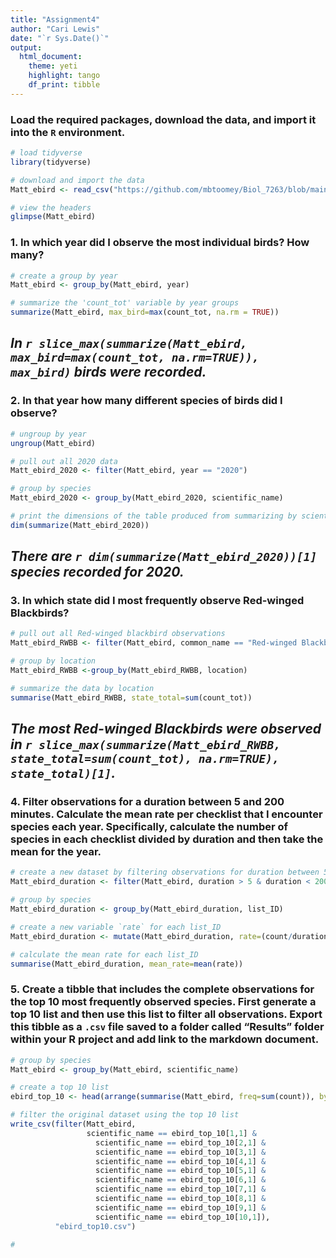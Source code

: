 ```yaml
---
title: "Assignment4"
author: "Cari Lewis"
date: "`r Sys.Date()`"
output: 
  html_document:
    theme: yeti
    highlight: tango
    df_print: tibble
---
```

  
### Load the required packages, download the data, and import it into the `R` environment.  
  
```R
# load tidyverse
library(tidyverse)

# download and import the data
Matt_ebird <- read_csv("https://github.com/mbtoomey/Biol_7263/blob/main/Data/MBT_ebird.csv?raw=true")

# view the headers
glimpse(Matt_ebird)
```

### 1. In which year did I observe the most individual birds? How many?  
  
```R
# create a group by year
Matt_ebird <- group_by(Matt_ebird, year)

# summarize the 'count_tot' variable by year groups
summarize(Matt_ebird, max_bird=max(count_tot, na.rm = TRUE))
```

## *In `r slice_max(summarize(Matt_ebird, max_bird=max(count_tot, na.rm=TRUE)), max_bird)` birds were recorded.*  

### 2. In that year how many different species of birds did I observe?  
  
```R
# ungroup by year
ungroup(Matt_ebird)

# pull out all 2020 data
Matt_ebird_2020 <- filter(Matt_ebird, year == "2020")

# group by species
Matt_ebird_2020 <- group_by(Matt_ebird_2020, scientific_name)

# print the dimensions of the table produced from summarizing by scientific name
dim(summarize(Matt_ebird_2020))
```
  
## *There are `r dim(summarize(Matt_ebird_2020))[1]` species recorded for 2020.*  
  
### 3. In which state did I most frequently observe Red-winged Blackbirds?  
  
```R
# pull out all Red-winged blackbird observations
Matt_ebird_RWBB <- filter(Matt_ebird, common_name == "Red-winged Blackbird")

# group by location
Matt_ebird_RWBB <-group_by(Matt_ebird_RWBB, location)

# summarize the data by location
summarise(Matt_ebird_RWBB, state_total=sum(count_tot))
```
  
## *The most Red-winged Blackbirds were observed in `r slice_max(summarize(Matt_ebird_RWBB, state_total=sum(count_tot), na.rm=TRUE), state_total)[1]`.*  
  
### 4. Filter observations for a duration between 5 and 200 minutes. Calculate the mean rate per checklist that I encounter species each year. Specifically, calculate the number of species in each checklist divided by duration and then take the mean for the year.  
  
```r
# create a new dataset by filtering observations for duration between 5-200 minutes
Matt_ebird_duration <- filter(Matt_ebird, duration > 5 & duration < 200)

# group by species
Matt_ebird_duration <- group_by(Matt_ebird_duration, list_ID)

# create a new variable `rate` for each list_ID
Matt_ebird_duration <- mutate(Matt_ebird_duration, rate=(count/duration))

# calculate the mean rate for each list_ID
summarise(Matt_ebird_duration, mean_rate=mean(rate))
```

### 5. Create a tibble that includes the complete observations for the top 10 most frequently observed species. First generate a top 10 list and then use this list to filter all observations. Export this tibble as a `.csv` file saved to a folder called “Results” folder within your R project and add link to the markdown document.  
  
```R
# group by species
Matt_ebird <- group_by(Matt_ebird, scientific_name)

# create a top 10 list
ebird_top_10 <- head(arrange(summarise(Matt_ebird, freq=sum(count)), by = desc(freq)),10)

# filter the original dataset using the top 10 list
write_csv(filter(Matt_ebird, 
                 scientific_name == ebird_top_10[1,1] &
                   scientific_name == ebird_top_10[2,1] &
                   scientific_name == ebird_top_10[3,1] &
                   scientific_name == ebird_top_10[4,1] &
                   scientific_name == ebird_top_10[5,1] &
                   scientific_name == ebird_top_10[6,1] &
                   scientific_name == ebird_top_10[7,1] &
                   scientific_name == ebird_top_10[8,1] &
                   scientific_name == ebird_top_10[9,1] &
                   scientific_name == ebird_top_10[10,1]),
          "ebird_top10.csv")

# 

```
  
  